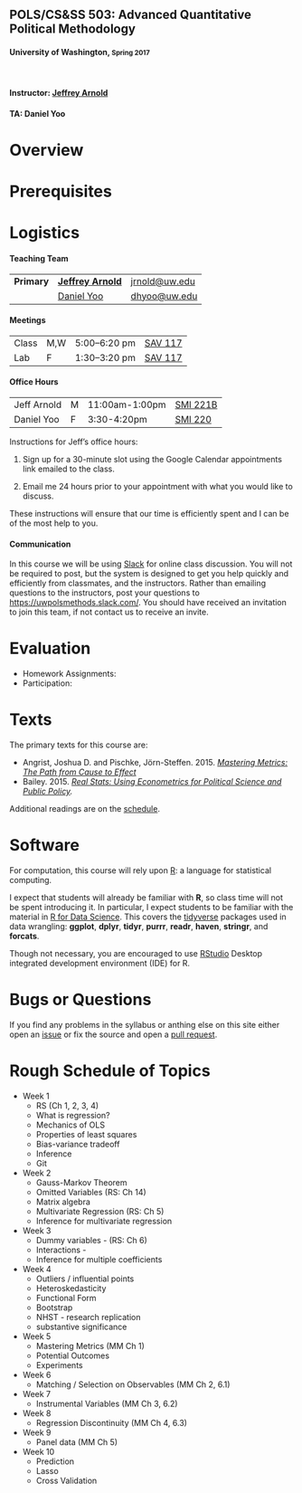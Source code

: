 <div class="jumbotron">
<h2>POLS/CS&amp;SS 503: Advanced Quantitative Political Methodology</h2>
<h4>University of Washington, <small>Spring 2017</small></h4>
<br/>
<h4>Instructor: <a href="http://jrnold.io/">Jeffrey Arnold</a></h4>
<h4>TA: Daniel Yoo</h4>
</div>

# Overview

# Prerequisites


# Logistics

#### Teaching Team

<table class = "table table-striped">
<tr>
<td>
<strong>Primary</strong>
</td>
<td><a href="http://jrnold.me"><strong>Jeffrey Arnold</strong></a></td>
<td><a href="mailto:jrnold@uw.edu">jrnold@uw.edu</a></td>
</tr>
<tr>
<td>
<strong></strong>
</td>
<td>
<a href="">Daniel Yoo</a>
</td>
<td>
<a href="mailto:dhyoo@uw.edu">dhyoo@uw.edu</a>
</td>
</tr>
</table>

#### Meetings

<table class = "table table-striped table-hover">
<tr>
<td>Class </td>
<td>M,W </td>
<td>5:00&ndash;6:20 pm </td>
<td><a href="https://www.washington.edu/maps/?sav">SAV 117</td>
</tr>
<tr>
<td>Lab </td>
<td>F</td>
<td>1:30&ndash;3:20 pm </td>
<td><a href="https://www.washington.edu/maps/?cdh">SAV 117</a></td>
</tr>
</table>

#### Office Hours

<table class = "table table-striped">
<tr>
<td>Jeff Arnold</td>
<td>M</td>
<td>11:00am-1:00pm</td>
<td><a href="http://www.washington.edu/maps/#!/smi">SMI 221B</a></td>
</tr>
<tr>
<td>Daniel Yoo</td>
<td>F</td>
<td>3:30-4:20pm</td>
<td><a href="http://www.washington.edu/maps/#!/smi">SMI 220</a></td>
</tr>
</table>

Instructions for Jeff's office hours:

1. Sign up for a 30-minute slot using the Google Calendar appointments link emailed to the class.

2. Email me 24 hours prior to your appointment with what you would like to discuss.

These instructions will ensure that our time is efficiently spent and I can be of the most help to you.

#### Communication

In this course we will be using [Slack](https://slack.com/) for online class discussion. You will not be required to post, but the system is designed to get you help quickly and efficiently from classmates, and the instructors.
Rather than emailing questions to the instructors, post your questions to [https://uwpolsmethods.slack.com/](Slack).
You should have received an invitation to join this team, if not contact us to receive an invite.

# Evaluation

- Homework Assignments:
- Participation:


# Texts

The primary texts for this course are:

- Angrist, Joshua D. and Pischke, Jörn-Steffen. 2015. *[Mastering Metrics: The Path from Cause to Effect](https://www.amazon.com/Mastering-Metrics-Path-Cause-Effect/dp/0691152845/)*
- Bailey. 2015. *[Real Stats: Using Econometrics for Political Science and Public Policy](https://www.amazon.com/Real-Stats-Econometrics-Political-Science/dp/0199981949/).*

Additional readings are on the [schedule](schedule.html).

# Software

For computation, this course will rely upon [R](https://cran.r-project.org/): a language for statistical computing.

I expect that students will already be familiar with **R**, so class time will not be spent introducing it.
In particular, I expect students to be familiar with the material in [R for Data Science](http://r4ds.had.co.nz/). 
This covers the [tidyverse](http://tidyverse.org/) packages used in data wrangling: **ggplot**, **dplyr**, **tidyr**, **purrr**, **readr**, **haven**, **stringr**, and **forcats**.

Though not necessary, you are encouraged to use [RStudio](https://www.rstudio.com/products/rstudio/#Desktop) Desktop integrated development environment (IDE) for R.

# Bugs or Questions

If you find any problems in the syllabus or anthing else on this site either open an [issue](https://github.com/UW-POLS503/2017/issues) or fix the source and open a [pull request](https://github.com/UW-POLS503/2017/pulls).

# Rough Schedule of Topics

- Week 1
    - RS (Ch 1, 2, 3, 4)
    - What is regression?
    - Mechanics of OLS
    - Properties of least squares
    - Bias-variance tradeoff
    - Inference
    - Git
- Week 2
    - Gauss-Markov Theorem
    - Omitted Variables (RS: Ch 14)
    - Matrix algebra
    - Multivariate Regression (RS: Ch 5)
    - Inference for multivariate regression
- Week 3
    - Dummy variables - (RS: Ch 6)
    - Interactions - 
    - Inference for multiple coefficients
- Week 4
    - Outliers / influential points
    - Heteroskedasticity
    - Functional Form
    - Bootstrap
    - NHST - research replication
    - substantive significance
- Week 5
    - Mastering Metrics (MM Ch 1)
    - Potential Outcomes
    - Experiments
- Week 6
    - Matching / Selection on Observables (MM Ch 2, 6.1)
- Week 7
    - Instrumental Variables (MM Ch 3, 6.2)
- Week 8
    - Regression Discontinuity (MM Ch 4, 6.3)
- Week 9
    - Panel data (MM Ch 5)
- Week 10
    - Prediction
    - Lasso
    - Cross Validation
